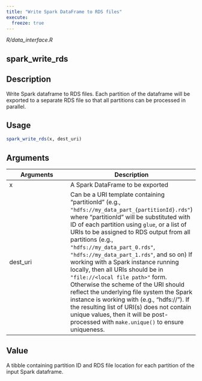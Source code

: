 ```yaml
---
title: "Write Spark DataFrame to RDS files"
execute:
  freeze: true
---
```


*R/data_interface.R*

## spark_write_rds

## Description
Write Spark dataframe to RDS files. Each partition of the dataframe will be exported to a separate RDS file so that all partitions can be processed in parallel. 


## Usage
```r
spark_write_rds(x, dest_uri) 
```

## Arguments
|Arguments|Description|
|---|---|
| x | A Spark DataFrame to be exported |
| dest_uri | Can be a URI template containing "partitionId " (e.g., `"hdfs://my_data_part_{partitionId}.rds"`) where "partitionId " will be substituted with ID of each partition using `glue`, or a list of URIs to be assigned to RDS output from all partitions (e.g., `"hdfs://my_data_part_0.rds"`, `"hdfs://my_data_part_1.rds"`, and so on) If working with a Spark instance running locally, then all URIs should be in `"file://<local file path>"` form. Otherwise the scheme of the URI should reflect the underlying file system the Spark instance is working with (e.g., "hdfs://"). If the resulting list of URI(s) does not contain unique values, then it will be post-processed with `make.unique()` to ensure uniqueness. |



## Value
A tibble containing partition ID and RDS file location for each   partition of the input Spark dataframe. 




